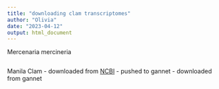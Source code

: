 ```yaml
---
title: "downloading clam transcriptomes"
author: "Olivia"
date: "2023-04-12"
output: html_document
---
```


Mercenaria mercineria
```bash

```

Manila Clam
- downloaded from [NCBI]()
- pushed to gannet
- downloaded from gannet
```r


```

